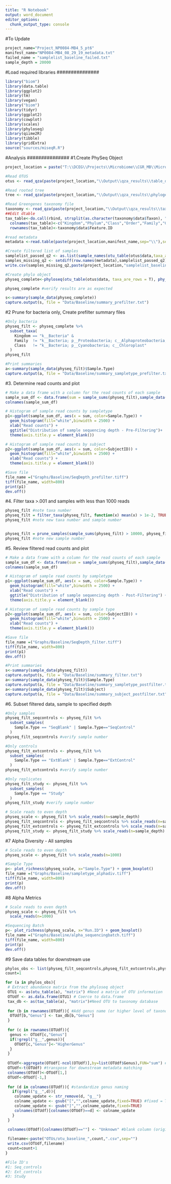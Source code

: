 ```yaml
---
title: "R Notebook"
output: word_document
editor_options: 
  chunk_output_type: console
---
```


#To Update
```r
project_name="Project_NP0084-MB4_5_pt6"
manifest_name="NP0084-MB4_08_29_19_metadata.txt"
failed_name = "samplelist_baseline_failed.txt"
sample_depth = 20000
```


#Load required libraries
############### 
```r
library("biom")
library(data.table)
library(ggplot2)
library(tm)
library(vegan)
library("biom")
library(tidyr)
library(ggplot2)
library(cowplot)
library(scales)
library(phyloseq)
library(qiime2R)
library(tibble)
library(gridExtra)
source("sources/miseqR.R")
```

#Analysis
############### 
#1.Create PhySeq Object
```r
project_location = paste("T:\\DCEG\\Projects\\Microbiome\\CGR_MB\\MicroBiome\\",project_name,sep="")

#Read OTUS
otus <- read_qza(paste(project_location,"\\Output\\qza_results\\table_dada2_qza_merged_parts_final\\table_dada2_merged_final_filt.qza",sep=""))

#Read rooted tree
tree <- read_qza(paste(project_location,"\\Output\\qza_results\\phylogeny_qza_results\\rooted_tree.qza",sep=""))

#Read Greengenes taxonomy file
taxonomy <- read_qza(paste(project_location,"\\Output\\qza_results\\taxonomy_qza_results\\taxonomy_greengenes.qza",sep=""))
##Edit dtable
tax_table<-do.call(rbind, strsplit(as.character(taxonomy$data$Taxon), "; "))
  colnames(tax_table)<-c("Kingdom","Phylum","Class","Order","Family","Genus","Species")
  rownames(tax_table)<-taxonomy$data$Feature.ID

#read metadata
metadata <-read.table(paste(project_location,manifest_name,sep="\\"),sep='\t', header=T, row.names=1, comment="")

#Create filtered list of samples
samplelist_passed_q2 <- as.list(sample_names(otu_table(otus$data,taxa_are_rows = T)))
samples_missing_q2 <- setdiff(row.names(metadata),samplelist_passed_q2)
write.csv(samples_missing_q2,paste(project_location,"samplelist_baseline_failed.txt",sep="\\"))

#Create phylo object
physeq_complete<-phyloseq(otu_table(otus$data, taxa_are_rows = T), phy_tree(tree$data), tax_table(tax_table), sample_data(metadata))

physeq_complete #verify results are as expected

s<-summary(sample_data(physeq_complete))
capture.output(s, file = "Data/Baseline/summary_prefilter.txt")
```

#2 Prune for bacteria only, Create prefilter summary files
```r
#Only bacteria
physeq_filt <- physeq_complete %>%
  subset_taxa(
    Kingdom == "k__Bacteria" &
    Family  != "k__Bacteria; p__Proteobacteria; c__Alphaproteobacteria; o__Rickettsiales; f__mitochondria" &
    Class   != "k__Bacteria; p__Cyanobacteria; c__Chloroplast"
  )
physeq_filt

#Print summaries
a<-summary(sample_data(physeq_filt)$Sample.Type)
capture.output(a, file = "Data/Baseline/summary_sampletype_prefilter.txt")
```

#3. Determine read counts and plot
```r
# Make a data frame with a column for the read counts of each sample
sample_sum_df <- data.frame(sum = sample_sums(physeq_filt),sample_data(physeq_filt))
colnames(sample_sum_df)

# Histogram of sample read counts by sampletype
p1<-ggplot(sample_sum_df, aes(x = sum, color=Sample.Type)) + 
  geom_histogram(fill="white",binwidth = 2500) +
  xlab("Read counts") +
  ggtitle("Distribution of sample sequencing depth - Pre-Filtering")+
  theme(axis.title.y = element_blank())

# Histogram of sample read counts by subject
p2<-ggplot(sample_sum_df, aes(x = sum, color=SubjectID)) + 
  geom_histogram(fill="white",binwidth = 2500) +
  xlab("Read counts") +
  theme(axis.title.y = element_blank())

#Save file
file_name =("Graphs/Baseline/SeqDepth_prefilter.tiff")
tiff(file_name, width=800)
print(p1)
dev.off()

```

#4. Filter taxa >.001 and samples with less than 1000 reads
```r
physeq_filt #note taxa number
physeq_filt = filter_taxa(physeq_filt, function(x) mean(x) > 1e-2, TRUE)
physeq_filt #note new taxa number and sample number


physeq_filt = prune_samples(sample_sums(physeq_filt) > 10000, physeq_filt)
physeq_filt #note new sample number
```

#5. Review filtered read counts and plot
```r
# Make a data frame with a column for the read counts of each sample
sample_sum_df <- data.frame(sum = sample_sums(physeq_filt),sample_data(physeq_filt))
colnames(sample_sum_df)

# Histogram of sample read counts by sampletype
p1<-ggplot(sample_sum_df, aes(x = sum, color=Sample.Type)) + 
  geom_histogram(fill="white",binwidth = 2500) +
  xlab("Read counts") +
  ggtitle("Distribution of sample sequencing depth - Post-Filtering") +
  theme(axis.title.y = element_blank())

# Histogram of sample read counts by sample type
p2<-ggplot(sample_sum_df, aes(x = sum, color=SubjectID)) + 
  geom_histogram(fill="white",binwidth = 2500) +
  xlab("Read counts") +
  theme(axis.title.y = element_blank())

#Save file
file_name =("Graphs/Baseline/SeqDepth_filter.tiff")
tiff(file_name, width=800)
print(p1)
dev.off()

#Print summaries
s<-summary(sample_data(physeq_filt))
capture.output(s, file = "Data/Baseline/summary_filter.txt")
a<-summary(sample_data(physeq_filt)$Sample.Type)
capture.output(a, file = "Data/Baseline/summary_sampletype_postfilter.txt")
a<-summary(sample_data(physeq_filt)$Subject)
capture.output(a, file = "Data/Baseline/summary_subject_postfilter.txt")
```

#6. Subset filtered data, sample to specified depth
```r
#Only samples
physeq_filt_seqcontrols <- physeq_filt %>%
  subset_samples(
    Sample.Type == "SeqBlank" | Sample.Type=="SeqControl" 
  )
physeq_filt_seqcontrols #verify sample number

#Only controls
physeq_filt_extcontrols <- physeq_filt %>%
  subset_samples(
    Sample.Type == "ExtBlank" | Sample.Type=="ExtControl"
  )
physeq_filt_extcontrols #verify sample number

#Only replicates
physeq_filt_study <- physeq_filt %>%
  subset_samples(
    Sample.Type == "Study" 
  )
physeq_filt_study #verify sample number

# Scale reads to even depth 
physeq_scale <- physeq_filt %>% scale_reads(n=sample_depth) 
physeq_filt_seqcontrols <- physeq_filt_seqcontrols %>% scale_reads(n=sample_depth) 
physeq_filt_extcontrols <- physeq_filt_extcontrols %>% scale_reads(n=sample_depth) 
physeq_filt_study <- physeq_filt_study %>% scale_reads(n=sample_depth) 
```

#7 Alpha Diversity - All samples
```r
# Scale reads to even depth 
physeq_scale <- physeq_filt %>% scale_reads(n=1000) 

#Sample Type
p<- plot_richness(physeq_scale, x="Sample.Type") + geom_boxplot()
file_name =("Graphs/Baseline/sampletype_alphadiv.tiff")
tiff(file_name, width=800)
print(p)
dev.off()
```

#8 Alpha Metrics
```r
# Scale reads to even depth 
physeq_scale <- physeq_filt %>%
  scale_reads(n=1000) 

#Sequencing Batch
p<- plot_richness(physeq_scale, x="Run.ID") + geom_boxplot()
file_name =("Graphs/Baseline/alpha_sequencingbatch.tiff")
tiff(file_name, width=800)
print(p)
dev.off()

```

#9 Save data tables for downstream use
```r
phylos_obs <- list(physeq_filt_seqcontrols,physeq_filt_extcontrols,physeq_filt_study)
count=1

for (a in phylos_obs){
 # Extract abundance matrix from the phyloseq object
 OTU1 <- as(otu_table(a), "matrix") #Need a matrix of OTU information
 OTUdf <- as.data.frame(OTU1) # Coerce to data.frame
 tax_db <- as(tax_table(a), "matrix")#Need OTU to taxonomy database
 
 for (b in rownames(OTUdf)){ #Add genus name (or higher level of taxonomy) for each OTU
  OTUdf[b,"Genus"] <- tax_db[b,"Genus"]
 }
 
 for (c in rownames(OTUdf)){
  genus <- OTUdf[c,"Genus"]
  if(!grepl("g__",genus)){
    OTUdf[c,"Genus"]<-"HigherGenus"
  }
 }
 
 OTUdf<-aggregate(OTUdf[-ncol(OTUdf)],by=list(OTUdf$Genus),FUN="sum") #-64 to remove genus column, since it's not a col to sum
 OTUdf<-t(OTUdf) #transpose for downstream metadata matching
 colnames(OTUdf)<-OTUdf[1,]
 OTUdf<-OTUdf[-1,]
 
 for (d in colnames(OTUdf)){ #standardize genus naming
   if(grepl("g__",d)){
    colname_update <- str_remove(d, "g__")
    colname_update <- gsub("[","",colname_update,fixed=TRUE) #fixed = TRUE disables regex
    colname_update <- gsub("]","",colname_update,fixed=TRUE)
    colnames(OTUdf)[colnames(OTUdf)==d] <- colname_update
   }
 }
 
 colnames(OTUdf)[colnames(OTUdf)==""] <- "Unknown" #blank column (originally was "g__") needs to be renamed

 filename<-paste("OTUs/otu_baseline_",count,".csv",sep="")
 write.csv(OTUdf,filename)
 count=count+1
}

#File ID's
#1: Seq_controls
#2: Ext_controls
#3: Study
```
